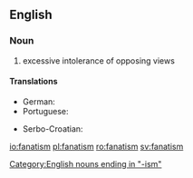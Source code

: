 ==English==

===Noun===
{{en-noun|-}}

# excessive intolerance of opposing views

====Translations====
{{trans-top|excessive intolerance of opposing views}}
* German: {{t|de|Fanatismus|m}}
* Portuguese: {{t+|pt|fanatismo|m}}
{{trans-mid}}
* Serbo-Croatian: {{t|sh|fanatizam|m}}
{{trans-bottom}}

[[Category:English nouns ending in "-ism"]]

[[io:fanatism]]
[[pl:fanatism]]
[[ro:fanatism]]
[[sv:fanatism]]